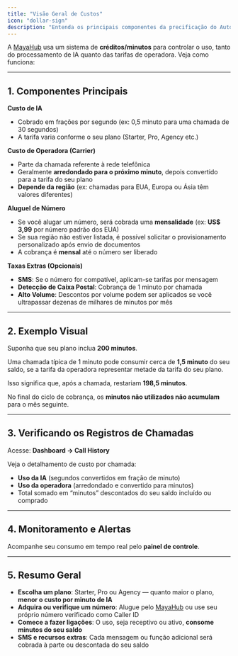 ```yaml
---
title: "Visão Geral de Custos"
icon: "dollar-sign"
description: "Entenda os principais componentes da precificação do Autocalls.ai, incluindo minutos de ligação, aluguel de número e taxas opcionais"
---
```


A [MayaHub](http://mayahub.online) usa um sistema de **créditos/minutos** para controlar o uso, tanto do processamento de IA quanto das tarifas de operadora. Veja como funciona:

---

## **1. Componentes Principais**

**Custo de IA**

- Cobrado em frações por segundo (ex: 0,5 minuto para uma chamada de 30 segundos)
- A tarifa varia conforme o seu plano (Starter, Pro, Agency etc.)

**Custo de Operadora (Carrier)**

- Parte da chamada referente à rede telefônica
- Geralmente **arredondado para o próximo minuto**, depois convertido para a tarifa do seu plano
- **Depende da região** (ex: chamadas para EUA, Europa ou Ásia têm valores diferentes)

**Aluguel de Número**

- Se você alugar um número, será cobrada uma **mensalidade** (ex: **US\$ 3,99** por número padrão dos EUA)
- Se sua região não estiver listada, é possível solicitar o provisionamento personalizado após envio de documentos
- A cobrança é **mensal** até o número ser liberado

**Taxas Extras (Opcionais)**

- **SMS**: Se o número for compatível, aplicam-se tarifas por mensagem
- **Detecção de Caixa Postal**: Cobrança de 1 minuto por chamada
- **Alto Volume**: Descontos por volume podem ser aplicados se você ultrapassar dezenas de milhares de minutos por mês

---

## **2. Exemplo Visual**

Suponha que seu plano inclua **200 minutos**.

Uma chamada típica de 1 minuto pode consumir cerca de **1,5 minuto** do seu saldo, se a tarifa da operadora representar metade da tarifa do seu plano.

Isso significa que, após a chamada, restariam **198,5 minutos**.

No final do ciclo de cobrança, os **minutos não utilizados não acumulam** para o mês seguinte.

---

## **3. Verificando os Registros de Chamadas**

Acesse: **Dashboard → Call History**

Veja o detalhamento de custo por chamada:

- **Uso da IA** (segundos convertidos em fração de minuto)
- **Uso da operadora** (arredondado e convertido para minutos)
- Total somado em “minutos” descontados do seu saldo incluído ou comprado

---

## **4. Monitoramento e Alertas**

Acompanhe seu consumo em tempo real pelo **painel de controle**.

---

## **5. Resumo Geral**

- **Escolha um plano**: Starter, Pro ou Agency — quanto maior o plano, **menor o custo por minuto de IA**
- **Adquira ou verifique um número**: Alugue pelo [MayaHub](http://mayahub.online) ou use seu próprio número verificado como Caller ID
- **Comece a fazer ligações**: O uso, seja receptivo ou ativo, **consome minutos do seu saldo**
- **SMS e recursos extras**: Cada mensagem ou função adicional será cobrada à parte ou descontada do seu saldo